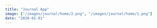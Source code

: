```yaml
---
title: "Journal App"
image: ["/images/journal/home/2.png", "/images/journal/home/1.png"]
date: "2020-01-01"
---
```


<Header title="Journal App" img="/images/journal/1.PNG" alt="Journal Picture" />
<List
  tec={["React"]}
  lib={["Sass", "Moment", "Sweet Alert", "TippyJS"]}
  year="2021"
  client="Propio"
  website="https://r-journal-app.herokuapp.com/"
  repo="https://github.com/AguzzDev/react-journal-app"
/>
<Galery
  imgs={[
    "/images/journal/1.PNG",
    "/images/journal/2.PNG",
    "/images/journal/3.PNG",
    "/images/journal/4.PNG",
  ]}
  alt="Journal App"
/>
